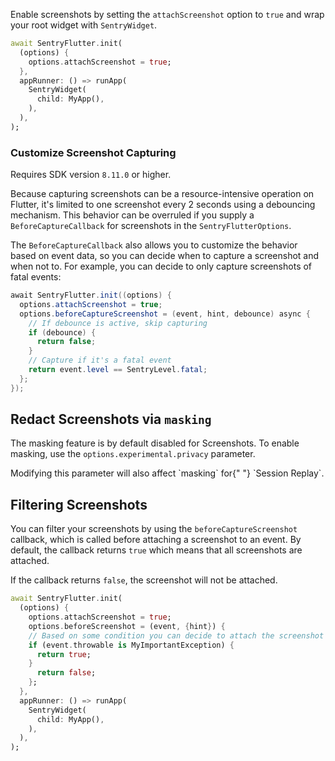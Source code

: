Enable screenshots by setting the `attachScreenshot` option to `true` and wrap your root widget with `SentryWidget`.

```dart {3, 6-8}
await SentryFlutter.init(
  (options) {
    options.attachScreenshot = true;
  },
  appRunner: () => runApp(
    SentryWidget(
      child: MyApp(),
    ),
  ),
);
```

### Customize Screenshot Capturing

<Note>

Requires SDK version `8.11.0` or higher.

</Note>

Because capturing screenshots can be a resource-intensive operation on Flutter, it's limited to one screenshot every 2 seconds using a debouncing mechanism. This behavior can be overruled if you supply a `BeforeCaptureCallback` for screenshots in the `SentryFlutterOptions`.

The `BeforeCaptureCallback` also allows you to customize the behavior based on event data, so you can decide when to capture a screenshot and when not to. For example, you can decide to only capture screenshots of fatal events:

```java
await SentryFlutter.init((options) {
  options.attachScreenshot = true;
  options.beforeCaptureScreenshot = (event, hint, debounce) async {
    // If debounce is active, skip capturing
    if (debounce) {
      return false;
    }
    // Capture if it's a fatal event
    return event.level == SentryLevel.fatal;
  };
});
```

## Redact Screenshots via `masking`

The masking feature is by default disabled for Screenshots. To enable masking, use the `options.experimental.privacy` parameter.

<Alert level="warning">
  Modifying this parameter will also affect `masking` for{" "}
  <PlatformLink to="/session-replay/">`Session Replay`</PlatformLink>.
</Alert>

<PlatformContent includePath="replay/privacy-configuration" />

## Filtering Screenshots

You can filter your screenshots by using the `beforeCaptureScreenshot` callback, which is called before attaching a screenshot to an event. By default, the callback returns `true` which means that all screenshots are attached.

If the callback returns `false`, the screenshot will not be attached.

```dart {4-10}
await SentryFlutter.init(
  (options) {
    options.attachScreenshot = true;
    options.beforeScreenshot = (event, {hint}) {
    // Based on some condition you can decide to attach the screenshot or drop it
    if (event.throwable is MyImportantException) {
      return true;
    }
      return false;
    };
  },
  appRunner: () => runApp(
    SentryWidget(
      child: MyApp(),
    ),
  ),
);
```
